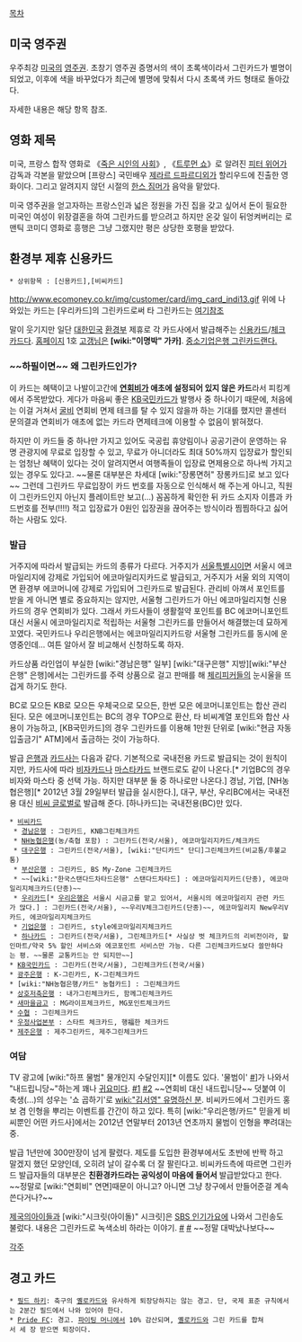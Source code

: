 [[목차]]
== 미국 영주권 ==
우주최강 [[미국]]의 [[영주권]]. 초창기 영주권 증명서의 색이 초록색이라서 그린카드가 별명이 되었고, 이후에 색을 바꾸었다가 최근에 별명에 맞춰서 다시 초록색 카드 형태로 돌아갔다.

자세한 내용은 해당 항목 참조.

== 영화 제목 ==
미국, 프랑스 합작 영화로 《[[죽은 시인의 사회]]》, 《[[트루먼 쇼]]》로 알려진 [[피터 위어]]가 감독과 각본을 맡았으며 [프랑스] 국민배우 [[제라르 드파르디외]]가 할리우드에 진출한 영화이다. 그리고 알려지지 않던 시절의 [[한스 짐머]]가 음악을 맡았다.

미국 영주권을 얻고자하는 프랑스인과 넓은 정원을 가진 집을 갖고 싶어서 돈이 필요한 미국인 여성이 위장결혼을 하여 그린카드를 받으려고 하지만 온갖 일이 뒤엉켜버리는 로맨틱 코미디 영화로 흥행은 그냥 그랬지만 평은 상당한 호평을 받았다.

== 환경부 제휴 신용카드 ==
 * 상위항목 : [신용카드],[비씨카드]

http://www.ecomoney.co.kr/img/customer/card/img_card_indi13.gif
위에 나와있는 카드는 [우리카드]의 그린카드로써 타 그린카드는 [http://www.ecomoney.co.kr/app/green/html/customer/card/creditIndi.jsp 여기참조]


말이 웃기지만 일단 [[대한민국]] [[환경부]] 제휴로 각 카드사에서 발급해주는 [[신용카드]]/[[체크카드]]다. [http://www.ecomoney.co.kr 홈페이지] 1호 [[고갱님]]은 '''[wiki:"이명박" 가카]'''. [http://news.naver.com/main/read.nhn?mode=LSD&mid=sec&sid1=100&oid=001&aid=0005172243 중소기업은행 그린카드랜다.]

=== ~~하필이면~~ 왜 그린카드인가? ===
이 카드는 혜택이고 나발이고간에 '''[[연회비]]가 애초에 설정되어 있지 않은 카드'''라서 피킹계에서 주목받았다. 게다가 마음씨 좋은 [[KB국민카드]]가 발행사 중 하나이기 때문에, 처음에는 이걸 거쳐서 [[굴비]] 연회비 면제 테크를 탈 수 있지 않을까 하는 기대를 했지만 콜센터 문의결과 연회비가 애초에 없는 카드라 면제테크에 이용할 수 없음이 밝혀졌다.

하지만 이 카드들 중 하나만 가지고 있어도 국공립 휴양림이나 공공기관이 운영하는 유명 관광지에 무료로 입장할 수 있고, 무료가 아니더라도 최대 50%까지 입쟝료가 할인되는 엄청난 혜택이 있다는 것이 알려지면서 여행족들이 입장료 면제용으로 하나씩 가지고 있는 경우도 있다고. ~~물론 대부분은 차세대 [wiki:"장롱면허" 장롱카드]로 보고 있다~~ 그런데 그린카드 무료입장이 카드 번호를 자동으로 인식해서 해 주는게 아니고, 직원이 그린카드인지 아닌지 플레이트만 보고(…) 꼼꼼하게 확인한 뒤 카드 소지자 이름과 카드번호를 전부(!!!!) 적고 입장료가 0원인 입장권을 끊어주는 방식이라 찜찜하다고 싫어하는 사람도 있다.

=== 발급 ===
거주지에 따라서 발급되는 카드의 종류가 다르다. 거주지가 [[서울특별시]]이면 서울시 에코마일리지에 강제로 가입되어 에코마일리지카드로 발급되고, 거주지가 서울 외의 지역이면 환경부 에코머니에 강제로 가입되어 그린카드로 발급된다. 관리비 아껴서 포인트를 받을 게 아니면 별로 중요하지는 않지만, 서울형 그린카드가 아닌 에코마일리지형 신용카드의 경우 연회비가 있다. 그래서 카드사들이 생활절약 포인트를 BC 에코머니포인트 대신 서울시 에코마일리지로 적립하는 서울형 그린카드를 만들어서 해결했는데 묘하게 꼬였다. 국민카드나 우리은행에서는 에코마일리지카드랑 서울형 그린카드를 동시에 운영중인데... 여튼 알아서 잘 비교해서 신청하도록 하자.

카드상품 라인업이 부실한 [wiki:"경남은행" 일부] [wiki:"대구은행" 지방][wiki:"부산은행" 은행]에서는 그린카드를 주력 상품으로 걸고 판매를 해 [[체리피커]]들의 눈시울을 뜨겁게 하기도 한다.

BC로 모으든 KB로 모으든 우체국으로 모으든, 한번 모은 에코머니포인트는 합산 관리된다. 모은 에코머니포인트는 BC의 경우 TOP으로 환산, 타 비씨계열 포인트와 합산 사용이 가능하고, [KB국민카드]의 경우 그린카드를 이용해 1만원 단위로 [wiki:"현금 자동 입출금기" ATM]에서 출금하는 것이 가능하다.

발급 [[은행]]과 [[카드사]]는 다음과 같다. 기본적으로 국내전용 카드로 발급되는 것이 원칙이지만, 카드사에 따라 [[비자카드]]나 [[마스타카드]] 브랜드로도 같이 나온다.[* 기업BC의 경우 비자와 마스타 중 선택 가능. 하지만 대부분 둘 중 하나로만 나온다.] 경남, 기업, [NH농협은행][* 2012년 3월 29일부터 발급을 실시한다.], 대구, 부산, 우리BC에서는 국내전용 대신 [[비씨 글로벌]]로 발급해 준다. [하나카드]는 국내전용(BC)만 있다.
 * [[비씨카드]]
  * [[경남은행]] : 그린카드, KNB그린체크카드
  * [[NH농협은행]](농/축협 포함) : 그린카드(전국/서울), 에코마일리지카드/체크카드
  * [[대구은행]] : 그린카드(전국/서울), [wiki:"단디카드" 단디]그린체크카드(비교통/후불교통)
  * [[부산은행]] : 그린카드, BS My-Zone 그린체크카드
  * ~~[wiki:"한국스탠다드차타드은행" 스탠다드차타드] : 에코마일리지카드(단종), 에코마일리지체크카드(단종)~~
  * [[우리카드]][* [[우리은행]]은 서울시 시금고를 맡고 있어서, 서울시의 에코마일리지 관련 카드가 많다.] : 그린카드(전국/서울), ~~우리V체크그린카드(단종)~~, 에코마일리지 New우리V카드, 에코마일리지체크카드
  * [[기업은행]] : 그린카드, style에코마일리지체크카드
  * [[하나카드]] : 그린카드(전국/서울), 그린체크카드[* 사실상 벗 체크카드의 리비전이라, 할인마트/약국 5% 할인 서비스와 에코포인트 서비스만 가능. 다른 그린체크카드보다 쓸만하다는 평. ~~물론 교통카드는 안 되지만~~]
 * [[KB국민카드]] : 그린카드(전국/서울), 그린체크카드(전국/서울)
 * [[광주은행]] : K-그린카드, K-그린체크카드
 * [wiki:"NH농협은행/카드" 농협카드] : 그린체크카드
 * [[상호저축은행]] : 내가그린체크카드, 함께그린체크카드
 * [[새마을금고]] : MG라이프체크카드, MG포인트체크카드
 * [[수협]] : 그린체크카드
 * [[우정사업본부]] : 스타트 체크카드, 행福한 체크카드
 * [[제주은행]] : 제주그린카드, 제주그린체크카드

=== 여담 ===
TV 광고에 [wiki:"하프 물범" 물개인지 수달인지][* 이름도 있다. '물범이' [http://news.naver.com/main/read.nhn?mode=LSD&mid=sec&sid1=101&oid=021&aid=0002180828 #]]가 나와서 "내드립니당~"하는게 꽤나 [[귀요미]]다. [http://www.youtube.com/watch?v=wJT4tEzpt-s #1] [http://www.youtube.com/watch?v=FBh9TbodU1o #2] ~~연회비 대신 내드립니당~~ 덧붙여 이 축생(...)의 성우는 '쇼 곱하기'로 [[wiki:"김서영" 유명하신 분]]. 비씨카드에서 그린카드 홍보 겸 인형을 뿌리는 이벤트를 간간이 하고 있다. 특히 [wiki:"우리은행/카드" 믿을게 비씨뿐인 어떤 카드사]에서는 2012년 연말부터 2013년 연초까지 물범이 인형을 뿌려대는 중.

발급 1년만에 300만장이 넘게 팔렸다. 제도를 도입한 환경부에서도 초반에 반짝 하고 말겠지 했던 모양인데, 오히려 날이 갈수록 더 잘 팔린다고. 비씨카드측에 따르면 그린카드 발급자들의 대부분은 '''친환경카드라는 공익성이 마음에 들어서''' 발급받았다고 한다. ~~정말로 [wiki:"연회비" 연면]때문이 아니고? 아니면 그냥 창구에서 만들어준걸 계속 쓴다거나?~~

[[제국의아이들]]과 [wiki:"시크릿(아이돌)" 시크릿]은 [[SBS 인기가요]]에 나와서 그린송도 불렀다. 내용은 그린카드로 녹색소비 하라는 이야기. [http://youtu.be/jxMVGe2GrIA #] [http://youtu.be/5mR3j0LYH7w #] ~~정말 대박났나보다~~

[[각주]]

== 경고 카드 ==
 * [[필드 하키]]: 축구의 [[옐로카드]]와 유사하게 퇴장당하지는 않는 경고. 단, 국제 표준 규칙에서는 2분간 필드에서 나와 있어야 한다.
 * [[Pride FC]]: 경고. [[파이팅 머니]]에서 10% 감산되며, [[옐로카드]]와 그린 카드를 합쳐서 세 장 받으면 퇴장이다.

